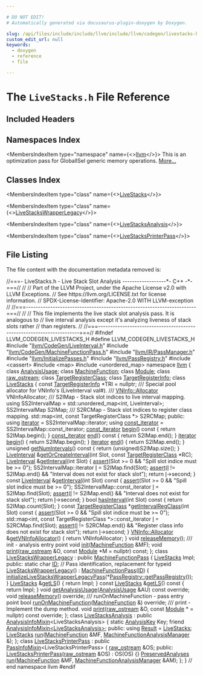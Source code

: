 ```yaml
---

# DO NOT EDIT!
# Automatically generated via docusaurus-plugin-doxygen by Doxygen.

slug: /api/files/include/include/llvm/include/llvm/codegen/livestacks-h
custom_edit_url: null
keywords:
  - doxygen
  - reference
  - file

---
```





# The `LiveStacks.h` File Reference

<DoxygenPage pluginConfig={pluginConfig}>



## Included Headers

<IncludesList>
<IncludesListItem
  filePath="llvm/CodeGen/LiveInterval.h"
  permalink="/docs/api/files/include/include/llvm/include/llvm/codegen/liveinterval-h"
  isLocal="true" />
<IncludesListItem
  filePath="llvm/CodeGen/MachineFunctionPass.h"
  permalink="/docs/api/files/include/include/llvm/include/llvm/codegen/machinefunctionpass-h"
  isLocal="true" />
<IncludesListItem
  filePath="llvm/IR/PassManager.h"
  permalink="/docs/api/files/include/include/llvm/include/llvm/ir/passmanager-h"
  isLocal="true" />
<IncludesListItem
  filePath="llvm/InitializePasses.h"
  permalink="/docs/api/files/include/include/llvm/initializepasses-h"
  isLocal="true" />
<IncludesListItem
  filePath="llvm/PassRegistry.h"
  permalink="/docs/api/files/include/include/llvm/passregistry-h"
  isLocal="true" />
<IncludesListItem
  filePath="cassert"
  permalink=""
  isLocal="false" />
<IncludesListItem
  filePath="map"
  permalink=""
  isLocal="false" />
<IncludesListItem
  filePath="unordered_map"
  permalink=""
  isLocal="false" />
</IncludesList>

## Namespaces Index

<MembersIndex>

<MembersIndexItem
  type="namespace"
  name={<><a href="/docs/api/namespaces/llvm">llvm</a></>}>
This is an optimization pass for GlobalISel generic memory operations. <a href="/docs/api/namespaces/llvm/#details">More...</a>
</MembersIndexItem>

</MembersIndex>

## Classes Index

<MembersIndex>

<MembersIndexItem
  type="class"
  name={<><a href="/docs/api/classes/llvm/livestacks">LiveStacks</a></>}>
</MembersIndexItem>

<MembersIndexItem
  type="class"
  name={<><a href="/docs/api/classes/llvm/livestackswrapperlegacy">LiveStacksWrapperLegacy</a></>}>
</MembersIndexItem>

<MembersIndexItem
  type="class"
  name={<><a href="/docs/api/classes/llvm/livestacksanalysis">LiveStacksAnalysis</a></>}>
</MembersIndexItem>

<MembersIndexItem
  type="class"
  name={<><a href="/docs/api/classes/llvm/livestacksprinterpass">LiveStacksPrinterPass</a></>}>
</MembersIndexItem>

</MembersIndex>


## File Listing

The file content with the documentation metadata removed is:

<ProgramListing>

<Link id="l00001" /><CodeLine lineNumber="1"><Highlight kind="comment">//===- LiveStacks.h - Live Stack Slot Analysis ------------------&#42;- C++ -&#42;-===//</Highlight><Highlight kind="normal"></Highlight></CodeLine>
<Link id="l00002" /><CodeLine lineNumber="2"><Highlight kind="normal"></Highlight><Highlight kind="comment">//</Highlight><Highlight kind="normal"></Highlight></CodeLine>
<Link id="l00003" /><CodeLine lineNumber="3"><Highlight kind="normal"></Highlight><Highlight kind="comment">// Part of the LLVM Project, under the Apache License v2.0 with LLVM Exceptions.</Highlight><Highlight kind="normal"></Highlight></CodeLine>
<Link id="l00004" /><CodeLine lineNumber="4"><Highlight kind="normal"></Highlight><Highlight kind="comment">// See https://llvm.org/LICENSE.txt for license information.</Highlight><Highlight kind="normal"></Highlight></CodeLine>
<Link id="l00005" /><CodeLine lineNumber="5"><Highlight kind="normal"></Highlight><Highlight kind="comment">// SPDX-License-Identifier: Apache-2.0 WITH LLVM-exception</Highlight><Highlight kind="normal"></Highlight></CodeLine>
<Link id="l00006" /><CodeLine lineNumber="6"><Highlight kind="normal"></Highlight><Highlight kind="comment">//</Highlight><Highlight kind="normal"></Highlight></CodeLine>
<Link id="l00007" /><CodeLine lineNumber="7"><Highlight kind="normal"></Highlight><Highlight kind="comment">//===----------------------------------------------------------------------===//</Highlight><Highlight kind="normal"></Highlight></CodeLine>
<Link id="l00008" /><CodeLine lineNumber="8"><Highlight kind="normal"></Highlight><Highlight kind="comment">//</Highlight><Highlight kind="normal"></Highlight></CodeLine>
<Link id="l00009" /><CodeLine lineNumber="9"><Highlight kind="normal"></Highlight><Highlight kind="comment">// This file implements the live stack slot analysis pass. It is analogous to</Highlight><Highlight kind="normal"></Highlight></CodeLine>
<Link id="l00010" /><CodeLine lineNumber="10"><Highlight kind="normal"></Highlight><Highlight kind="comment">// live interval analysis except it&#39;s analyzing liveness of stack slots rather</Highlight><Highlight kind="normal"></Highlight></CodeLine>
<Link id="l00011" /><CodeLine lineNumber="11"><Highlight kind="normal"></Highlight><Highlight kind="comment">// than registers.</Highlight><Highlight kind="normal"></Highlight></CodeLine>
<Link id="l00012" /><CodeLine lineNumber="12"><Highlight kind="normal"></Highlight><Highlight kind="comment">//</Highlight><Highlight kind="normal"></Highlight></CodeLine>
<Link id="l00013" /><CodeLine lineNumber="13"><Highlight kind="normal"></Highlight><Highlight kind="comment">//===----------------------------------------------------------------------===//</Highlight><Highlight kind="normal"></Highlight></CodeLine>
<Link id="l00014" /><CodeLine lineNumber="14"><Highlight kind="normal"></Highlight></CodeLine>
<Link id="l00015" /><CodeLine lineNumber="15"><Highlight kind="normal"></Highlight><Highlight kind="preprocessor">#ifndef LLVM&#95;CODEGEN&#95;LIVESTACKS&#95;H</Highlight><Highlight kind="normal"></Highlight></CodeLine>
<Link id="l00016" /><CodeLine lineNumber="16"><Highlight kind="normal"></Highlight><Highlight kind="preprocessor">#define LLVM&#95;CODEGEN&#95;LIVESTACKS&#95;H</Highlight><Highlight kind="normal"></Highlight></CodeLine>
<Link id="l00017" /><CodeLine lineNumber="17"><Highlight kind="normal"></Highlight></CodeLine>
<Link id="l00018" /><CodeLine lineNumber="18"><Highlight kind="normal"></Highlight><Highlight kind="preprocessor">#include &quot;<a href="/docs/api/files/include/include/llvm/include/llvm/codegen/liveinterval-h">llvm/CodeGen/LiveInterval.h</a>&quot;</Highlight><Highlight kind="normal"></Highlight></CodeLine>
<Link id="l00019" /><CodeLine lineNumber="19"><Highlight kind="normal"></Highlight><Highlight kind="preprocessor">#include &quot;<a href="/docs/api/files/include/include/llvm/include/llvm/codegen/machinefunctionpass-h">llvm/CodeGen/MachineFunctionPass.h</a>&quot;</Highlight><Highlight kind="normal"></Highlight></CodeLine>
<Link id="l00020" /><CodeLine lineNumber="20"><Highlight kind="normal"></Highlight><Highlight kind="preprocessor">#include &quot;<a href="/docs/api/files/include/include/llvm/include/llvm/ir/passmanager-h">llvm/IR/PassManager.h</a>&quot;</Highlight><Highlight kind="normal"></Highlight></CodeLine>
<Link id="l00021" /><CodeLine lineNumber="21"><Highlight kind="normal"></Highlight><Highlight kind="preprocessor">#include &quot;<a href="/docs/api/files/include/include/llvm/initializepasses-h">llvm/InitializePasses.h</a>&quot;</Highlight><Highlight kind="normal"></Highlight></CodeLine>
<Link id="l00022" /><CodeLine lineNumber="22"><Highlight kind="normal"></Highlight><Highlight kind="preprocessor">#include &quot;<a href="/docs/api/files/include/include/llvm/passregistry-h">llvm/PassRegistry.h</a>&quot;</Highlight><Highlight kind="normal"></Highlight></CodeLine>
<Link id="l00023" /><CodeLine lineNumber="23"><Highlight kind="normal"></Highlight><Highlight kind="preprocessor">#include &lt;cassert&gt;</Highlight><Highlight kind="normal"></Highlight></CodeLine>
<Link id="l00024" /><CodeLine lineNumber="24"><Highlight kind="normal"></Highlight><Highlight kind="preprocessor">#include &lt;map&gt;</Highlight><Highlight kind="normal"></Highlight></CodeLine>
<Link id="l00025" /><CodeLine lineNumber="25"><Highlight kind="normal"></Highlight><Highlight kind="preprocessor">#include &lt;unordered&#95;map&gt;</Highlight><Highlight kind="normal"></Highlight></CodeLine>
<Link id="l00026" /><CodeLine lineNumber="26"><Highlight kind="normal"></Highlight></CodeLine>
<Link id="l00027" /><CodeLine lineNumber="27"><Highlight kind="normal"></Highlight><Highlight kind="keyword">namespace </Highlight><Highlight kind="normal"><a href="/docs/api/namespaces/llvm">llvm</a> &#123;</Highlight></CodeLine>
<Link id="l00028" /><CodeLine lineNumber="28"><Highlight kind="normal"></Highlight></CodeLine>
<Link id="l00029" /><CodeLine lineNumber="29"><Highlight kind="normal"></Highlight><Highlight kind="keyword">class </Highlight><Highlight kind="normal"><a href="/docs/api/classes/llvm/analysisusage">AnalysisUsage</a>;</Highlight></CodeLine>
<Link id="l00030" /><CodeLine lineNumber="30"><Highlight kind="normal"></Highlight><Highlight kind="keyword">class </Highlight><Highlight kind="normal"><a href="/docs/api/classes/llvm/machinefunction">MachineFunction</a>;</Highlight></CodeLine>
<Link id="l00031" /><CodeLine lineNumber="31"><Highlight kind="normal"></Highlight><Highlight kind="keyword">class </Highlight><Highlight kind="normal"><a href="/docs/api/classes/llvm/module">Module</a>;</Highlight></CodeLine>
<Link id="l00032" /><CodeLine lineNumber="32"><Highlight kind="normal"></Highlight><Highlight kind="keyword">class </Highlight><Highlight kind="normal"><a href="/docs/api/classes/llvm/raw-ostream">raw&#95;ostream</a>;</Highlight></CodeLine>
<Link id="l00033" /><CodeLine lineNumber="33"><Highlight kind="normal"></Highlight><Highlight kind="keyword">class </Highlight><Highlight kind="normal"><a href="/docs/api/classes/llvm/targetregisterclass">TargetRegisterClass</a>;</Highlight></CodeLine>
<Link id="l00034" /><CodeLine lineNumber="34"><Highlight kind="normal"></Highlight><Highlight kind="keyword">class </Highlight><Highlight kind="normal"><a href="/docs/api/classes/llvm/targetregisterinfo">TargetRegisterInfo</a>;</Highlight></CodeLine>
<Link id="l00035" /><CodeLine lineNumber="35"><Highlight kind="normal"></Highlight></CodeLine>
<Link id="l00036" /><CodeLine lineNumber="36" lineLink="/docs/api/classes/llvm/livestacks"><Highlight kind="normal"></Highlight><Highlight kind="keyword">class </Highlight><Highlight kind="normal"><a href="/docs/api/classes/llvm/livestacks">LiveStacks</a> &#123;</Highlight></CodeLine>
<Link id="l00037" /><CodeLine lineNumber="37"><Highlight kind="normal">  </Highlight><Highlight kind="keyword">const</Highlight><Highlight kind="normal"> <a href="/docs/api/classes/llvm/targetregisterinfo">TargetRegisterInfo</a> &#42;TRI = </Highlight><Highlight kind="keyword">nullptr</Highlight><Highlight kind="normal">;</Highlight></CodeLine>
<Link id="l00038" /><CodeLine lineNumber="38"><Highlight kind="normal"></Highlight><Highlight kind="comment"></Highlight></CodeLine>
<Link id="l00039" /><CodeLine lineNumber="39"><Highlight kind="comment">  /// Special pool allocator for VNInfo&#39;s (LiveInterval val#).</Highlight></CodeLine>
<Link id="l00040" /><CodeLine lineNumber="40"><Highlight kind="comment">  ///</Highlight><Highlight kind="normal"></Highlight></CodeLine>
<Link id="l00041" /><CodeLine lineNumber="41"><Highlight kind="normal">  <a href="/docs/api/classes/llvm/vninfo/#aa750a7f159760b9c378d930deb6a9837">VNInfo::Allocator</a> VNInfoAllocator;</Highlight></CodeLine>
<Link id="l00042" /><CodeLine lineNumber="42"><Highlight kind="normal"></Highlight><Highlight kind="comment"></Highlight></CodeLine>
<Link id="l00043" /><CodeLine lineNumber="43"><Highlight kind="comment">  /// S2IMap - Stack slot indices to live interval mapping.</Highlight><Highlight kind="normal"></Highlight></CodeLine>
<Link id="l00044" /><CodeLine lineNumber="44"><Highlight kind="normal">  </Highlight><Highlight kind="keyword">using </Highlight><Highlight kind="normal">SS2IntervalMap = std::unordered&#95;map&lt;int, LiveInterval&gt;;</Highlight></CodeLine>
<Link id="l00045" /><CodeLine lineNumber="45"><Highlight kind="normal">  SS2IntervalMap S2IMap;</Highlight></CodeLine>
<Link id="l00046" /><CodeLine lineNumber="46"><Highlight kind="normal"></Highlight><Highlight kind="comment"></Highlight></CodeLine>
<Link id="l00047" /><CodeLine lineNumber="47"><Highlight kind="comment">  /// S2RCMap - Stack slot indices to register class mapping.</Highlight><Highlight kind="normal"></Highlight></CodeLine>
<Link id="l00048" /><CodeLine lineNumber="48"><Highlight kind="normal">  std::map&lt;int, const TargetRegisterClass &#42;&gt; S2RCMap;</Highlight></CodeLine>
<Link id="l00049" /><CodeLine lineNumber="49"><Highlight kind="normal"></Highlight></CodeLine>
<Link id="l00050" /><CodeLine lineNumber="50"><Highlight kind="normal"></Highlight><Highlight kind="keyword">public</Highlight><Highlight kind="normal">:</Highlight></CodeLine>
<Link id="l00051" /><CodeLine lineNumber="51" lineLink="/docs/api/classes/llvm/livestacks/#a6acac078272b8e8c8ad6353e61595ad0"><Highlight kind="normal">  </Highlight><Highlight kind="keyword">using </Highlight><Highlight kind="normal"><a href="/docs/api/classes/llvm/livestacks/#a6acac078272b8e8c8ad6353e61595ad0">iterator</a> = SS2IntervalMap::iterator;</Highlight></CodeLine>
<Link id="l00052" /><CodeLine lineNumber="52" lineLink="/docs/api/classes/llvm/livestacks/#a026e80ee8206e8ee41f83a6cb307e26a"><Highlight kind="normal">  </Highlight><Highlight kind="keyword">using </Highlight><Highlight kind="normal"><a href="/docs/api/classes/llvm/livestacks/#a026e80ee8206e8ee41f83a6cb307e26a">const&#95;iterator</a> = SS2IntervalMap::const&#95;iterator;</Highlight></CodeLine>
<Link id="l00053" /><CodeLine lineNumber="53"><Highlight kind="normal"></Highlight></CodeLine>
<Link id="l00054" /><CodeLine lineNumber="54" lineLink="/docs/api/classes/llvm/livestacks/#ac9d3b24f9d072b88efe5d1d8d4602185"><Highlight kind="normal">  <a href="/docs/api/classes/llvm/livestacks/#a026e80ee8206e8ee41f83a6cb307e26a">const&#95;iterator</a> <a href="/docs/api/classes/llvm/livestacks/#ac9d3b24f9d072b88efe5d1d8d4602185">begin</a>()</Highlight><Highlight kind="keyword"> const </Highlight><Highlight kind="normal">&#123; </Highlight><Highlight kind="keywordflow">return</Highlight><Highlight kind="normal"> S2IMap.begin(); &#125;</Highlight></CodeLine>
<Link id="l00055" /><CodeLine lineNumber="55" lineLink="/docs/api/classes/llvm/livestacks/#a9ac7a05297065124a24ef67809daeadb"><Highlight kind="normal">  <a href="/docs/api/classes/llvm/livestacks/#a026e80ee8206e8ee41f83a6cb307e26a">const&#95;iterator</a> <a href="/docs/api/classes/llvm/livestacks/#a9ac7a05297065124a24ef67809daeadb">end</a>()</Highlight><Highlight kind="keyword"> const </Highlight><Highlight kind="normal">&#123; </Highlight><Highlight kind="keywordflow">return</Highlight><Highlight kind="normal"> S2IMap.end(); &#125;</Highlight></CodeLine>
<Link id="l00056" /><CodeLine lineNumber="56" lineLink="/docs/api/classes/llvm/livestacks/#a0e69fa21c01f7c2571b99b47bedb5ccd"><Highlight kind="normal">  <a href="/docs/api/classes/llvm/livestacks/#a6acac078272b8e8c8ad6353e61595ad0">iterator</a> <a href="/docs/api/classes/llvm/livestacks/#a0e69fa21c01f7c2571b99b47bedb5ccd">begin</a>() &#123; </Highlight><Highlight kind="keywordflow">return</Highlight><Highlight kind="normal"> S2IMap.begin(); &#125;</Highlight></CodeLine>
<Link id="l00057" /><CodeLine lineNumber="57" lineLink="/docs/api/classes/llvm/livestacks/#ad039fdec31aa75e29c260f6b81a414d0"><Highlight kind="normal">  <a href="/docs/api/classes/llvm/livestacks/#a6acac078272b8e8c8ad6353e61595ad0">iterator</a> <a href="/docs/api/classes/llvm/livestacks/#ad039fdec31aa75e29c260f6b81a414d0">end</a>() &#123; </Highlight><Highlight kind="keywordflow">return</Highlight><Highlight kind="normal"> S2IMap.end(); &#125;</Highlight></CodeLine>
<Link id="l00058" /><CodeLine lineNumber="58"><Highlight kind="normal"></Highlight></CodeLine>
<Link id="l00059" /><CodeLine lineNumber="59" lineLink="/docs/api/classes/llvm/livestacks/#a1f1938840a98aba5f36656c531978e3b"><Highlight kind="normal">  </Highlight><Highlight kind="keywordtype">unsigned</Highlight><Highlight kind="normal"> <a href="/docs/api/classes/llvm/livestacks/#a1f1938840a98aba5f36656c531978e3b">getNumIntervals</a>()</Highlight><Highlight kind="keyword"> const </Highlight><Highlight kind="normal">&#123; </Highlight><Highlight kind="keywordflow">return</Highlight><Highlight kind="normal"> (</Highlight><Highlight kind="keywordtype">unsigned</Highlight><Highlight kind="normal">)S2IMap.size(); &#125;</Highlight></CodeLine>
<Link id="l00060" /><CodeLine lineNumber="60"><Highlight kind="normal"></Highlight></CodeLine>
<Link id="l00061" /><CodeLine lineNumber="61"><Highlight kind="normal">  <a href="/docs/api/classes/llvm/liveinterval">LiveInterval</a> &amp;<a href="/docs/api/classes/llvm/livestacks/#a77ec673a7fde73e91e8fa6be83a82b01">getOrCreateInterval</a>(</Highlight><Highlight kind="keywordtype">int</Highlight><Highlight kind="normal"> Slot, </Highlight><Highlight kind="keyword">const</Highlight><Highlight kind="normal"> <a href="/docs/api/classes/llvm/targetregisterclass">TargetRegisterClass</a> &#42;RC);</Highlight></CodeLine>
<Link id="l00062" /><CodeLine lineNumber="62"><Highlight kind="normal"></Highlight></CodeLine>
<Link id="l00063" /><CodeLine lineNumber="63" lineLink="/docs/api/classes/llvm/livestacks/#a06d32df24850342c66747366ac16b90a"><Highlight kind="normal">  <a href="/docs/api/classes/llvm/liveinterval">LiveInterval</a> &amp;<a href="/docs/api/classes/llvm/livestacks/#a06d32df24850342c66747366ac16b90a">getInterval</a>(</Highlight><Highlight kind="keywordtype">int</Highlight><Highlight kind="normal"> Slot) &#123;</Highlight></CodeLine>
<Link id="l00064" /><CodeLine lineNumber="64"><Highlight kind="normal">    <a href="/docs/api/files/lib/lib/target/lib/target/amdgpu/silowercontrolflow-cpp/#a4868c5d81c5ccc98c47aeab6244346a0">assert</a>(Slot &gt;= 0 &amp;&amp; </Highlight><Highlight kind="stringliteral">&quot;Spill slot indice must be &gt;= 0&quot;</Highlight><Highlight kind="normal">);</Highlight></CodeLine>
<Link id="l00065" /><CodeLine lineNumber="65"><Highlight kind="normal">    SS2IntervalMap::iterator <a href="/docs/api/files/lib/lib/support/md5-cpp/#ac0eafdc9ee161b71e7af98af736952fd">I</a> = S2IMap.find(Slot);</Highlight></CodeLine>
<Link id="l00066" /><CodeLine lineNumber="66"><Highlight kind="normal">    <a href="/docs/api/files/lib/lib/target/lib/target/amdgpu/silowercontrolflow-cpp/#a4868c5d81c5ccc98c47aeab6244346a0">assert</a>(<a href="/docs/api/files/lib/lib/support/md5-cpp/#ac0eafdc9ee161b71e7af98af736952fd">I</a> != S2IMap.end() &amp;&amp; </Highlight><Highlight kind="stringliteral">&quot;Interval does not exist for stack slot&quot;</Highlight><Highlight kind="normal">);</Highlight></CodeLine>
<Link id="l00067" /><CodeLine lineNumber="67"><Highlight kind="normal">    </Highlight><Highlight kind="keywordflow">return</Highlight><Highlight kind="normal"> <a href="/docs/api/files/lib/lib/support/md5-cpp/#ac0eafdc9ee161b71e7af98af736952fd">I</a>-&gt;second;</Highlight></CodeLine>
<Link id="l00068" /><CodeLine lineNumber="68"><Highlight kind="normal">  &#125;</Highlight></CodeLine>
<Link id="l00069" /><CodeLine lineNumber="69"><Highlight kind="normal"></Highlight></CodeLine>
<Link id="l00070" /><CodeLine lineNumber="70" lineLink="/docs/api/classes/llvm/livestacks/#ab761def7448ef602b6f9de1f27077966"><Highlight kind="normal">  </Highlight><Highlight kind="keyword">const</Highlight><Highlight kind="normal"> <a href="/docs/api/classes/llvm/liveinterval">LiveInterval</a> &amp;<a href="/docs/api/classes/llvm/livestacks/#ab761def7448ef602b6f9de1f27077966">getInterval</a>(</Highlight><Highlight kind="keywordtype">int</Highlight><Highlight kind="normal"> Slot)</Highlight><Highlight kind="keyword"> const </Highlight><Highlight kind="normal">&#123;</Highlight></CodeLine>
<Link id="l00071" /><CodeLine lineNumber="71"><Highlight kind="normal">    <a href="/docs/api/files/lib/lib/target/lib/target/amdgpu/silowercontrolflow-cpp/#a4868c5d81c5ccc98c47aeab6244346a0">assert</a>(Slot &gt;= 0 &amp;&amp; </Highlight><Highlight kind="stringliteral">&quot;Spill slot indice must be &gt;= 0&quot;</Highlight><Highlight kind="normal">);</Highlight></CodeLine>
<Link id="l00072" /><CodeLine lineNumber="72"><Highlight kind="normal">    SS2IntervalMap::const&#95;iterator <a href="/docs/api/files/lib/lib/support/md5-cpp/#ac0eafdc9ee161b71e7af98af736952fd">I</a> = S2IMap.find(Slot);</Highlight></CodeLine>
<Link id="l00073" /><CodeLine lineNumber="73"><Highlight kind="normal">    <a href="/docs/api/files/lib/lib/target/lib/target/amdgpu/silowercontrolflow-cpp/#a4868c5d81c5ccc98c47aeab6244346a0">assert</a>(<a href="/docs/api/files/lib/lib/support/md5-cpp/#ac0eafdc9ee161b71e7af98af736952fd">I</a> != S2IMap.end() &amp;&amp; </Highlight><Highlight kind="stringliteral">&quot;Interval does not exist for stack slot&quot;</Highlight><Highlight kind="normal">);</Highlight></CodeLine>
<Link id="l00074" /><CodeLine lineNumber="74"><Highlight kind="normal">    </Highlight><Highlight kind="keywordflow">return</Highlight><Highlight kind="normal"> <a href="/docs/api/files/lib/lib/support/md5-cpp/#ac0eafdc9ee161b71e7af98af736952fd">I</a>-&gt;second;</Highlight></CodeLine>
<Link id="l00075" /><CodeLine lineNumber="75"><Highlight kind="normal">  &#125;</Highlight></CodeLine>
<Link id="l00076" /><CodeLine lineNumber="76"><Highlight kind="normal"></Highlight></CodeLine>
<Link id="l00077" /><CodeLine lineNumber="77" lineLink="/docs/api/classes/llvm/livestacks/#a175347f1f4ac65bea13e335b31b25a3f"><Highlight kind="normal">  </Highlight><Highlight kind="keywordtype">bool</Highlight><Highlight kind="normal"> <a href="/docs/api/classes/llvm/livestacks/#a175347f1f4ac65bea13e335b31b25a3f">hasInterval</a>(</Highlight><Highlight kind="keywordtype">int</Highlight><Highlight kind="normal"> Slot)</Highlight><Highlight kind="keyword"> const </Highlight><Highlight kind="normal">&#123; </Highlight><Highlight kind="keywordflow">return</Highlight><Highlight kind="normal"> S2IMap.count(Slot); &#125;</Highlight></CodeLine>
<Link id="l00078" /><CodeLine lineNumber="78"><Highlight kind="normal"></Highlight></CodeLine>
<Link id="l00079" /><CodeLine lineNumber="79" lineLink="/docs/api/classes/llvm/livestacks/#a912a452298b0752ff3b277a15d3e0c7c"><Highlight kind="normal">  </Highlight><Highlight kind="keyword">const</Highlight><Highlight kind="normal"> <a href="/docs/api/classes/llvm/targetregisterclass">TargetRegisterClass</a> &#42;<a href="/docs/api/classes/llvm/livestacks/#a912a452298b0752ff3b277a15d3e0c7c">getIntervalRegClass</a>(</Highlight><Highlight kind="keywordtype">int</Highlight><Highlight kind="normal"> Slot)</Highlight><Highlight kind="keyword"> const </Highlight><Highlight kind="normal">&#123;</Highlight></CodeLine>
<Link id="l00080" /><CodeLine lineNumber="80"><Highlight kind="normal">    <a href="/docs/api/files/lib/lib/target/lib/target/amdgpu/silowercontrolflow-cpp/#a4868c5d81c5ccc98c47aeab6244346a0">assert</a>(Slot &gt;= 0 &amp;&amp; </Highlight><Highlight kind="stringliteral">&quot;Spill slot indice must be &gt;= 0&quot;</Highlight><Highlight kind="normal">);</Highlight></CodeLine>
<Link id="l00081" /><CodeLine lineNumber="81"><Highlight kind="normal">    std::map&lt;int, const TargetRegisterClass &#42;&gt;::const&#95;iterator <a href="/docs/api/files/lib/lib/support/md5-cpp/#ac0eafdc9ee161b71e7af98af736952fd">I</a> =</Highlight></CodeLine>
<Link id="l00082" /><CodeLine lineNumber="82"><Highlight kind="normal">        S2RCMap.find(Slot);</Highlight></CodeLine>
<Link id="l00083" /><CodeLine lineNumber="83"><Highlight kind="normal">    <a href="/docs/api/files/lib/lib/target/lib/target/amdgpu/silowercontrolflow-cpp/#a4868c5d81c5ccc98c47aeab6244346a0">assert</a>(<a href="/docs/api/files/lib/lib/support/md5-cpp/#ac0eafdc9ee161b71e7af98af736952fd">I</a> != S2RCMap.end() &amp;&amp;</Highlight></CodeLine>
<Link id="l00084" /><CodeLine lineNumber="84"><Highlight kind="normal">           </Highlight><Highlight kind="stringliteral">&quot;Register class info does not exist for stack slot&quot;</Highlight><Highlight kind="normal">);</Highlight></CodeLine>
<Link id="l00085" /><CodeLine lineNumber="85"><Highlight kind="normal">    </Highlight><Highlight kind="keywordflow">return</Highlight><Highlight kind="normal"> <a href="/docs/api/files/lib/lib/support/md5-cpp/#ac0eafdc9ee161b71e7af98af736952fd">I</a>-&gt;second;</Highlight></CodeLine>
<Link id="l00086" /><CodeLine lineNumber="86"><Highlight kind="normal">  &#125;</Highlight></CodeLine>
<Link id="l00087" /><CodeLine lineNumber="87"><Highlight kind="normal"></Highlight></CodeLine>
<Link id="l00088" /><CodeLine lineNumber="88" lineLink="/docs/api/classes/llvm/livestacks/#a5fbd09b3e39204112db66a50126fd834"><Highlight kind="normal">  <a href="/docs/api/classes/llvm/vninfo/#aa750a7f159760b9c378d930deb6a9837">VNInfo::Allocator</a> &amp;<a href="/docs/api/classes/llvm/livestacks/#a5fbd09b3e39204112db66a50126fd834">getVNInfoAllocator</a>() &#123; </Highlight><Highlight kind="keywordflow">return</Highlight><Highlight kind="normal"> VNInfoAllocator; &#125;</Highlight></CodeLine>
<Link id="l00089" /><CodeLine lineNumber="89"><Highlight kind="normal"></Highlight></CodeLine>
<Link id="l00090" /><CodeLine lineNumber="90"><Highlight kind="normal">  </Highlight><Highlight kind="keywordtype">void</Highlight><Highlight kind="normal"> <a href="/docs/api/classes/llvm/livestacks/#afa35a4ac060fbfd13a7e839b3c08732a">releaseMemory</a>();</Highlight><Highlight kind="comment"></Highlight></CodeLine>
<Link id="l00091" /><CodeLine lineNumber="91"><Highlight kind="comment">  /// init - analysis entry point</Highlight><Highlight kind="normal"></Highlight></CodeLine>
<Link id="l00092" /><CodeLine lineNumber="92"><Highlight kind="normal">  </Highlight><Highlight kind="keywordtype">void</Highlight><Highlight kind="normal"> <a href="/docs/api/classes/llvm/livestacks/#af0bf32332fb80b5892bd7b128638105c">init</a>(<a href="/docs/api/classes/llvm/machinefunction">MachineFunction</a> &amp;MF);</Highlight></CodeLine>
<Link id="l00093" /><CodeLine lineNumber="93"><Highlight kind="normal">  </Highlight><Highlight kind="keywordtype">void</Highlight><Highlight kind="normal"> <a href="/docs/api/classes/llvm/livestacks/#a8a7b7ae5b414e85f22776cb63e7f1761">print</a>(<a href="/docs/api/classes/llvm/raw-ostream">raw&#95;ostream</a> &amp;O, </Highlight><Highlight kind="keyword">const</Highlight><Highlight kind="normal"> <a href="/docs/api/classes/llvm/module">Module</a> &#42;M = </Highlight><Highlight kind="keyword">nullptr</Highlight><Highlight kind="normal">) </Highlight><Highlight kind="keyword">const</Highlight><Highlight kind="normal">;</Highlight></CodeLine>
<Link id="l00094" /><CodeLine lineNumber="94"><Highlight kind="normal">&#125;;</Highlight></CodeLine>
<Link id="l00095" /><CodeLine lineNumber="95"><Highlight kind="normal"></Highlight></CodeLine>
<Link id="l00096" /><CodeLine lineNumber="96" lineLink="/docs/api/classes/llvm/livestackswrapperlegacy"><Highlight kind="normal"></Highlight><Highlight kind="keyword">class </Highlight><Highlight kind="normal"><a href="/docs/api/classes/llvm/livestackswrapperlegacy/#a5592647b51ec84f1fb0258b4e452c1cc">LiveStacksWrapperLegacy</a> : </Highlight><Highlight kind="keyword">public</Highlight><Highlight kind="normal"> <a href="/docs/api/classes/llvm/machinefunctionpass/#a29c81d2386f4a727c6d33413807530c8">MachineFunctionPass</a> &#123;</Highlight></CodeLine>
<Link id="l00097" /><CodeLine lineNumber="97"><Highlight kind="normal">  <a href="/docs/api/classes/llvm/livestacks">LiveStacks</a> Impl;</Highlight></CodeLine>
<Link id="l00098" /><CodeLine lineNumber="98"><Highlight kind="normal"></Highlight></CodeLine>
<Link id="l00099" /><CodeLine lineNumber="99"><Highlight kind="normal"></Highlight><Highlight kind="keyword">public</Highlight><Highlight kind="normal">:</Highlight></CodeLine>
<Link id="l00100" /><CodeLine lineNumber="100" lineLink="/docs/api/classes/llvm/livestackswrapperlegacy/#a3acb7065e160395d8ac3ab80b7194acd"><Highlight kind="normal">  </Highlight><Highlight kind="keyword">static</Highlight><Highlight kind="normal"> </Highlight><Highlight kind="keywordtype">char</Highlight><Highlight kind="normal"> <a href="/docs/api/classes/llvm/livestackswrapperlegacy/#a3acb7065e160395d8ac3ab80b7194acd">ID</a>; </Highlight><Highlight kind="comment">// Pass identification, replacement for typeid</Highlight><Highlight kind="normal"></Highlight></CodeLine>
<Link id="l00101" /><CodeLine lineNumber="101"><Highlight kind="normal"></Highlight></CodeLine>
<Link id="l00102" /><CodeLine lineNumber="102" lineLink="/docs/api/classes/llvm/livestackswrapperlegacy/#a5592647b51ec84f1fb0258b4e452c1cc"><Highlight kind="normal">  <a href="/docs/api/classes/llvm/livestackswrapperlegacy/#a5592647b51ec84f1fb0258b4e452c1cc">LiveStacksWrapperLegacy</a>() : <a href="/docs/api/classes/llvm/machinefunctionpass/#a29c81d2386f4a727c6d33413807530c8">MachineFunctionPass</a>(<a href="/docs/api/classes/llvm/livestackswrapperlegacy/#a3acb7065e160395d8ac3ab80b7194acd">ID</a>) &#123;</Highlight></CodeLine>
<Link id="l00103" /><CodeLine lineNumber="103"><Highlight kind="normal">    <a href="/docs/api/namespaces/llvm/#a63671d49e309d8ce20e57d6e64a55eb5">initializeLiveStacksWrapperLegacyPass</a>(&#42;<a href="/docs/api/classes/llvm/passregistry/#a05a729900b76c89e808c6c3094921b2f">PassRegistry::getPassRegistry</a>());</Highlight></CodeLine>
<Link id="l00104" /><CodeLine lineNumber="104"><Highlight kind="normal">  &#125;</Highlight></CodeLine>
<Link id="l00105" /><CodeLine lineNumber="105"><Highlight kind="normal"></Highlight></CodeLine>
<Link id="l00106" /><CodeLine lineNumber="106" lineLink="/docs/api/classes/llvm/livestackswrapperlegacy/#add04f432ff954339123fcca4132fe380"><Highlight kind="normal">  <a href="/docs/api/classes/llvm/livestacks">LiveStacks</a> &amp;<a href="/docs/api/classes/llvm/livestackswrapperlegacy/#add04f432ff954339123fcca4132fe380">getLS</a>() &#123; </Highlight><Highlight kind="keywordflow">return</Highlight><Highlight kind="normal"> Impl; &#125;</Highlight></CodeLine>
<Link id="l00107" /><CodeLine lineNumber="107" lineLink="/docs/api/classes/llvm/livestackswrapperlegacy/#a9dd01028420a79cf595e73cb9fb32045"><Highlight kind="normal">  </Highlight><Highlight kind="keyword">const</Highlight><Highlight kind="normal"> <a href="/docs/api/classes/llvm/livestacks">LiveStacks</a> &amp;<a href="/docs/api/classes/llvm/livestackswrapperlegacy/#a9dd01028420a79cf595e73cb9fb32045">getLS</a>()</Highlight><Highlight kind="keyword"> const </Highlight><Highlight kind="normal">&#123; </Highlight><Highlight kind="keywordflow">return</Highlight><Highlight kind="normal"> Impl; &#125;</Highlight></CodeLine>
<Link id="l00108" /><CodeLine lineNumber="108"><Highlight kind="normal"></Highlight></CodeLine>
<Link id="l00109" /><CodeLine lineNumber="109"><Highlight kind="normal">  </Highlight><Highlight kind="keywordtype">void</Highlight><Highlight kind="normal"> <a href="/docs/api/classes/llvm/livestackswrapperlegacy/#a37a8f288cf89cbd214d7c2f22c0dc810">getAnalysisUsage</a>(<a href="/docs/api/classes/llvm/analysisusage">AnalysisUsage</a> &amp;AU) </Highlight><Highlight kind="keyword">const override</Highlight><Highlight kind="normal">;</Highlight></CodeLine>
<Link id="l00110" /><CodeLine lineNumber="110"><Highlight kind="normal">  </Highlight><Highlight kind="keywordtype">void</Highlight><Highlight kind="normal"> <a href="/docs/api/classes/llvm/livestackswrapperlegacy/#acc72af8cb369987fe3e15aefa278237b">releaseMemory</a>() </Highlight><Highlight kind="keyword">override</Highlight><Highlight kind="normal">;</Highlight></CodeLine>
<Link id="l00111" /><CodeLine lineNumber="111"><Highlight kind="normal"></Highlight><Highlight kind="comment"></Highlight></CodeLine>
<Link id="l00112" /><CodeLine lineNumber="112"><Highlight kind="comment">  /// runOnMachineFunction - pass entry point</Highlight><Highlight kind="normal"></Highlight></CodeLine>
<Link id="l00113" /><CodeLine lineNumber="113"><Highlight kind="normal">  </Highlight><Highlight kind="keywordtype">bool</Highlight><Highlight kind="normal"> <a href="/docs/api/classes/llvm/livestackswrapperlegacy/#a473e49d66bce6c4bcff6a2ec7b6ea73c">runOnMachineFunction</a>(<a href="/docs/api/classes/llvm/machinefunction">MachineFunction</a> &amp;) </Highlight><Highlight kind="keyword">override</Highlight><Highlight kind="normal">;</Highlight></CodeLine>
<Link id="l00114" /><CodeLine lineNumber="114"><Highlight kind="normal"></Highlight><Highlight kind="comment"></Highlight></CodeLine>
<Link id="l00115" /><CodeLine lineNumber="115"><Highlight kind="comment">  /// print - Implement the dump method.</Highlight><Highlight kind="normal"></Highlight></CodeLine>
<Link id="l00116" /><CodeLine lineNumber="116"><Highlight kind="normal">  </Highlight><Highlight kind="keywordtype">void</Highlight><Highlight kind="normal"> <a href="/docs/api/classes/llvm/livestackswrapperlegacy/#a074a72e06cfffe3a474ead2492d06235">print</a>(<a href="/docs/api/classes/llvm/raw-ostream">raw&#95;ostream</a> &amp;O, </Highlight><Highlight kind="keyword">const</Highlight><Highlight kind="normal"> <a href="/docs/api/classes/llvm/module">Module</a> &#42; = </Highlight><Highlight kind="keyword">nullptr</Highlight><Highlight kind="normal">) </Highlight><Highlight kind="keyword">const override</Highlight><Highlight kind="normal">;</Highlight></CodeLine>
<Link id="l00117" /><CodeLine lineNumber="117"><Highlight kind="normal">&#125;;</Highlight></CodeLine>
<Link id="l00118" /><CodeLine lineNumber="118"><Highlight kind="normal"></Highlight></CodeLine>
<Link id="l00119" /><CodeLine lineNumber="119" lineLink="/docs/api/classes/llvm/livestacksanalysis"><Highlight kind="normal"></Highlight><Highlight kind="keyword">class </Highlight><Highlight kind="normal"><a href="/docs/api/classes/llvm/livestacksanalysis">LiveStacksAnalysis</a> : </Highlight><Highlight kind="keyword">public</Highlight><Highlight kind="normal"> <a href="/docs/api/structs/llvm/analysisinfomixin">AnalysisInfoMixin</a>&lt;LiveStacksAnalysis&gt; &#123;</Highlight></CodeLine>
<Link id="l00120" /><CodeLine lineNumber="120"><Highlight kind="normal">  </Highlight><Highlight kind="keyword">static</Highlight><Highlight kind="normal"> <a href="/docs/api/structs/llvm/analysiskey">AnalysisKey</a> Key;</Highlight></CodeLine>
<Link id="l00121" /><CodeLine lineNumber="121"><Highlight kind="normal">  </Highlight><Highlight kind="keyword">friend</Highlight><Highlight kind="normal"> <a href="/docs/api/structs/llvm/analysisinfomixin">AnalysisInfoMixin&lt;LiveStacksAnalysis&gt;</a>;</Highlight></CodeLine>
<Link id="l00122" /><CodeLine lineNumber="122"><Highlight kind="normal"></Highlight></CodeLine>
<Link id="l00123" /><CodeLine lineNumber="123"><Highlight kind="normal"></Highlight><Highlight kind="keyword">public</Highlight><Highlight kind="normal">:</Highlight></CodeLine>
<Link id="l00124" /><CodeLine lineNumber="124" lineLink="/docs/api/classes/llvm/livestacksanalysis/#a8babae6ac2ceb68b4eb02fc067da5f58"><Highlight kind="normal">  </Highlight><Highlight kind="keyword">using </Highlight><Highlight kind="normal"><a href="/docs/api/classes/llvm/livestacksanalysis/#a8babae6ac2ceb68b4eb02fc067da5f58">Result</a> = <a href="/docs/api/classes/llvm/livestacks">LiveStacks</a>;</Highlight></CodeLine>
<Link id="l00125" /><CodeLine lineNumber="125"><Highlight kind="normal"></Highlight></CodeLine>
<Link id="l00126" /><CodeLine lineNumber="126"><Highlight kind="normal">  <a href="/docs/api/classes/llvm/livestacks">LiveStacks</a> <a href="/docs/api/classes/llvm/livestacksanalysis/#a29ac642c66f81aec21a04bc46b81b82e">run</a>(<a href="/docs/api/classes/llvm/machinefunction">MachineFunction</a> &amp;MF, <a href="/docs/api/namespaces/llvm/#a064825a8817522ca733ac413a7122d36">MachineFunctionAnalysisManager</a> &amp;);</Highlight></CodeLine>
<Link id="l00127" /><CodeLine lineNumber="127"><Highlight kind="normal">&#125;;</Highlight></CodeLine>
<Link id="l00128" /><CodeLine lineNumber="128"><Highlight kind="normal"></Highlight></CodeLine>
<Link id="l00129" /><CodeLine lineNumber="129" lineLink="/docs/api/classes/llvm/livestacksprinterpass"><Highlight kind="normal"></Highlight><Highlight kind="keyword">class </Highlight><Highlight kind="normal"><a href="/docs/api/classes/llvm/livestacksprinterpass/#ae41284bbbc37871c09259b21e5934ac6">LiveStacksPrinterPass</a> : </Highlight><Highlight kind="keyword">public</Highlight><Highlight kind="normal"> <a href="/docs/api/structs/llvm/passinfomixin">PassInfoMixin</a>&lt;LiveStacksPrinterPass&gt; &#123;</Highlight></CodeLine>
<Link id="l00130" /><CodeLine lineNumber="130"><Highlight kind="normal">  <a href="/docs/api/classes/llvm/raw-ostream">raw&#95;ostream</a> &amp;OS;</Highlight></CodeLine>
<Link id="l00131" /><CodeLine lineNumber="131"><Highlight kind="normal"></Highlight></CodeLine>
<Link id="l00132" /><CodeLine lineNumber="132"><Highlight kind="normal"></Highlight><Highlight kind="keyword">public</Highlight><Highlight kind="normal">:</Highlight></CodeLine>
<Link id="l00133" /><CodeLine lineNumber="133" lineLink="/docs/api/classes/llvm/livestacksprinterpass/#ae41284bbbc37871c09259b21e5934ac6"><Highlight kind="normal">  <a href="/docs/api/classes/llvm/livestacksprinterpass/#ae41284bbbc37871c09259b21e5934ac6">LiveStacksPrinterPass</a>(<a href="/docs/api/classes/llvm/raw-ostream">raw&#95;ostream</a> &amp;OS) : OS(OS) &#123;&#125;</Highlight></CodeLine>
<Link id="l00134" /><CodeLine lineNumber="134"><Highlight kind="normal">  <a href="/docs/api/classes/llvm/preservedanalyses">PreservedAnalyses</a> <a href="/docs/api/classes/llvm/livestacksprinterpass/#aa3bb974f54082b4cda61faff8b9756c0">run</a>(<a href="/docs/api/classes/llvm/machinefunction">MachineFunction</a> &amp;MF,</Highlight></CodeLine>
<Link id="l00135" /><CodeLine lineNumber="135"><Highlight kind="normal">                        <a href="/docs/api/namespaces/llvm/#a064825a8817522ca733ac413a7122d36">MachineFunctionAnalysisManager</a> &amp;AM);</Highlight></CodeLine>
<Link id="l00136" /><CodeLine lineNumber="136"><Highlight kind="normal">&#125;;</Highlight></CodeLine>
<Link id="l00137" /><CodeLine lineNumber="137"><Highlight kind="normal">&#125; </Highlight><Highlight kind="comment">// end namespace llvm</Highlight><Highlight kind="normal"></Highlight></CodeLine>
<Link id="l00138" /><CodeLine lineNumber="138"><Highlight kind="normal"></Highlight></CodeLine>
<Link id="l00139" /><CodeLine lineNumber="139"><Highlight kind="normal"></Highlight><Highlight kind="preprocessor">#endif</Highlight></CodeLine>

</ProgramListing>

</DoxygenPage>
